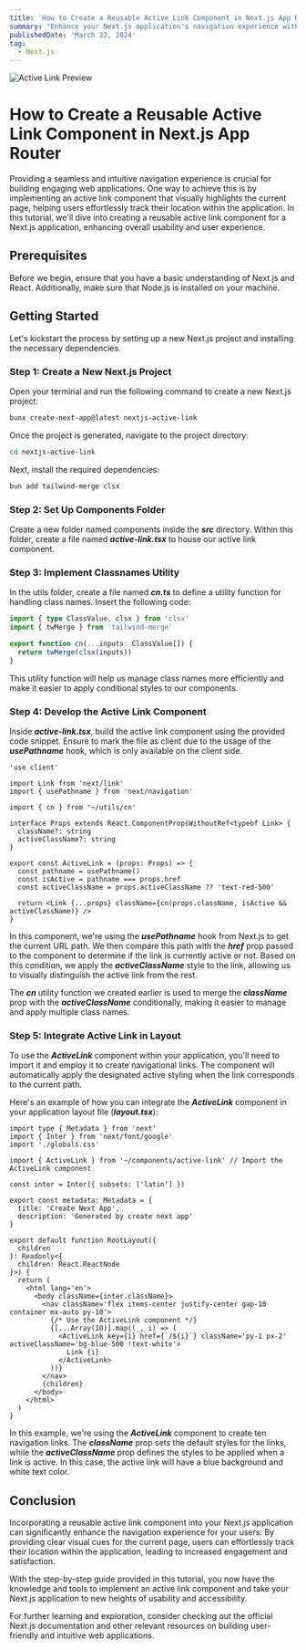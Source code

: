 ```yaml
---
title: 'How to Create a Reusable Active Link Component in Next.js App Router'
summary: "Enhance your Next.js application's navigation experience with a reusable active link component. This step-by-step guide will teach you how to implement an active link component that visually highlights the current page, improving user orientation and overall usability."
publishedDate: 'March 22, 2024'
tag:
  - Next.js
---
```


![Active Link Preview](https://res.cloudinary.com/bforbilly24/image/upload/bforbilly/articles/How-to-Create-a-Reusable-Active-Link-Component-in-NextJS-App-Router/preview.jpg)

# How to Create a Reusable Active Link Component in Next.js App Router

Providing a seamless and intuitive navigation experience is crucial for building engaging web applications. One way to achieve this is by implementing an active link component that visually highlights the current page, helping users effortlessly track their location within the application. In this tutorial, we'll dive into creating a reusable active link component for a Next.js application, enhancing overall usability and user experience.

## Prerequisites

Before we begin, ensure that you have a basic understanding of Next.js and React. Additionally, make sure that Node.js is installed on your machine.

## Getting Started

Let's kickstart the process by setting up a new Next.js project and installing the necessary dependencies.

### Step 1: Create a New Next.js Project

Open your terminal and run the following command to create a new Next.js project:

```bash
bunx create-next-app@latest nextjs-active-link
```

Once the project is generated, navigate to the project directory:

```bash
cd nextjs-active-link
```

Next, install the required dependencies:

```bash
bun add tailwind-merge clsx
```

### Step 2: Set Up Components Folder

Create a new folder named components inside the **_src_** directory. Within this folder, create a file named **_active-link.tsx_** to house our active link component.

### Step 3: Implement Classnames Utility

In the utils folder, create a file named **_cn.ts_** to define a utility function for handling class names. Insert the following code:

```ts
import { type ClassValue, clsx } from 'clsx'
import { twMerge } from 'tailwind-merge'

export function cn(...inputs: ClassValue[]) {
  return twMerge(clsx(inputs))
}
```

This utility function will help us manage class names more efficiently and make it easier to apply conditional styles to our components.

### Step 4: Develop the Active Link Component

Inside **_active-link.tsx_**, build the active link component using the provided code snippet. Ensure to mark the file as client due to the usage of the **_usePathname_** hook, which is only available on the client side.

```tsx
'use client'

import Link from 'next/link'
import { usePathname } from 'next/navigation'

import { cn } from '~/utils/cn'

interface Props extends React.ComponentPropsWithoutRef<typeof Link> {
  className?: string
  activeClassName?: string
}

export const ActiveLink = (props: Props) => {
  const pathname = usePathname()
  const isActive = pathname === props.href
  const activeClassName = props.activeClassName ?? 'text-red-500'

  return <Link {...props} className={cn(props.className, isActive && activeClassName)} />
}
```

In this component, we're using the **_usePathname_** hook from Next.js to get the current URL path. We then compare this path with the **_href_** prop passed to the component to determine if the link is currently active or not. Based on this condition, we apply the **_activeClassName_** style to the link, allowing us to visually distinguish the active link from the rest.

The **_cn_** utility function we created earlier is used to merge the **_className_** prop with the **_activeClassName_** conditionally, making it easier to manage and apply multiple class names.

### Step 5: Integrate Active Link in Layout

To use the **_ActiveLink_** component within your application, you'll need to import it and employ it to create navigational links. The component will automatically apply the designated active styling when the link corresponds to the current path.

Here's an example of how you can integrate the **_ActiveLink_** component in your application layout file (**_layout.tsx_**):

```tsx
import type { Metadata } from 'next'
import { Inter } from 'next/font/google'
import './globals.css'

import { ActiveLink } from '~/components/active-link' // Import the ActiveLink component

const inter = Inter({ subsets: ['latin'] })

export const metadata: Metadata = {
  title: 'Create Next App',
  description: 'Generated by create next app'
}

export default function RootLayout({
  children
}: Readonly<{
  children: React.ReactNode
}>) {
  return (
    <html lang='en'>
      <body className={inter.className}>
        <nav className='flex items-center justify-center gap-10 container mx-auto py-10'>
          {/* Use the ActiveLink component */}
          {[...Array(10)].map((_, i) => (
            <ActiveLink key={i} href={`/${i}`} className='py-1 px-2' activeClassName='bg-blue-500 !text-white'>
              Link {i}
            </ActiveLink>
          ))}
        </nav>
        {children}
      </body>
    </html>
  )
}
```

In this example, we're using the **_ActiveLink_** component to create ten navigation links. The **_className_** prop sets the default styles for the links, while the **_activeClassName_** prop defines the styles to be applied when a link is active. In this case, the active link will have a blue background and white text color.

## Conclusion

Incorporating a reusable active link component into your Next.js application can significantly enhance the navigation experience for your users. By providing clear visual cues for the current page, users can effortlessly track their location within the application, leading to increased engagement and satisfaction.

With the step-by-step guide provided in this tutorial, you now have the knowledge and tools to implement an active link component and take your Next.js application to new heights of usability and accessibility.

For further learning and exploration, consider checking out the official Next.js documentation and other relevant resources on building user-friendly and intuitive web applications.
